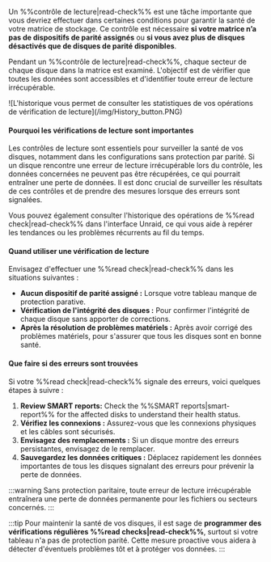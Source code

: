 Un %%contrôle de lecture|read-check%% est une tâche importante que vous devriez effectuer dans certaines conditions pour garantir la santé de votre matrice de stockage. Ce contrôle est nécessaire **si votre matrice n’a pas de dispositifs de parité assignés** ou **si vous avez plus de disques désactivés que de disques de parité disponibles**.

Pendant un %%contrôle de lecture|read-check%%, chaque secteur de chaque disque dans la matrice est examiné. L'objectif est de vérifier que toutes les données sont accessibles et d'identifier toute erreur de lecture irrécupérable.

<div style={{ margin: 'auto', maxWidth: '650px', display: 'flex', flexDirection: 'column', alignItems: 'center' }}>
  ![L'historique vous permet de consulter les statistiques de vos opérations de vérification de lecture](/img/History_button.PNG)
</div>

<h4>Pourquoi les vérifications de lecture sont importantes</h4>

Les contrôles de lecture sont essentiels pour surveiller la santé de vos disques, notamment dans les configurations sans protection par parité. Si un disque rencontre une erreur de lecture irrécupérable lors du contrôle, les données concernées ne peuvent pas être récupérées, ce qui pourrait entraîner une perte de données. Il est donc crucial de surveiller les résultats de ces contrôles et de prendre des mesures lorsque des erreurs sont signalées.

Vous pouvez également consulter l'historique des opérations de %%read check|read-check%% dans l'interface Unraid, ce qui vous aide à repérer les tendances ou les problèmes récurrents au fil du temps.

<h4>Quand utiliser une vérification de lecture</h4>

Envisagez d'effectuer une %%read check|read-check%% dans les situations suivantes :

- **Aucun dispositif de parité assigné :** Lorsque votre tableau manque de protection parative.
- **Vérification de l'intégrité des disques :** Pour confirmer l'intégrité de chaque disque sans apporter de corrections.
- **Après la résolution de problèmes matériels :** Après avoir corrigé des problèmes matériels, pour s'assurer que tous les disques sont en bonne santé.

<h4>Que faire si des erreurs sont trouvées</h4>

Si votre %%read check|read-check%% signale des erreurs, voici quelques étapes à suivre :

1. **Review SMART reports:** Check the %%SMART reports|smart-report%% for the affected disks to understand their health status.
2. **Vérifiez les connexions :** Assurez-vous que les connexions physiques et les câbles sont sécurisés.
3. **Envisagez des remplacements :** Si un disque montre des erreurs persistantes, envisagez de le remplacer.
4. **Sauvegardez les données critiques :** Déplacez rapidement les données importantes de tous les disques signalant des erreurs pour prévenir la perte de données.

:::warning
Sans protection paritaire, toute erreur de lecture irrécupérable entraînera une perte de données permanente pour les fichiers ou secteurs concernés.
:::

:::tip
Pour maintenir la santé de vos disques, il est sage de **programmer des vérifications régulières %%read checks|read-check%%**, surtout si votre tableau n'a pas de protection parité. Cette mesure proactive vous aidera à détecter d'éventuels problèmes tôt et à protéger vos données.
:::
